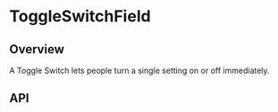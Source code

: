 
<Meta of={ToggleSwitchFieldStories} />

# ToggleSwitchField

<ResourceLinks
  sourceCode="https://github.com/cultureamp/kaizen-design-system/tree/main/packages/components/src/ToggleSwitch/ToggleSwitchField"
  designGuidelines="https://cultureamp.atlassian.net/wiki/spaces/DesignSystem/pages/3075638160/Toggle+Switch"
  className="!mb-8"
/>


<Installation
  installCommand="yarn add @kaizen/components"
  importStatement='import { ToggleSwitchField } from "@kaizen/components"'
/>

## Overview

A Toggle Switch lets people turn a single setting on or off immediately.

<Canvas of={ToggleSwitchFieldStories.Playground} />
<Controls of={ToggleSwitchFieldStories.Playground} />

## API

<DocsStory of={ToggleSwitchFieldStories.Reversed} />
